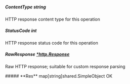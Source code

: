 
##### **ContentType** string
HTTP response content type for this operation

##### **StatusCode** int
HTTP response status code for this operation

##### **RawResponse** [*http.Response](https://pkg.go.dev/net/http#Response)
Raw HTTP response; suitable for custom response parsing

<Collapsible>
    ##### **Res** map[string]shared.SimpleObject
    OK
    <Collapsible.Break/>
    <SimpleObject/>
</Collapsible>

